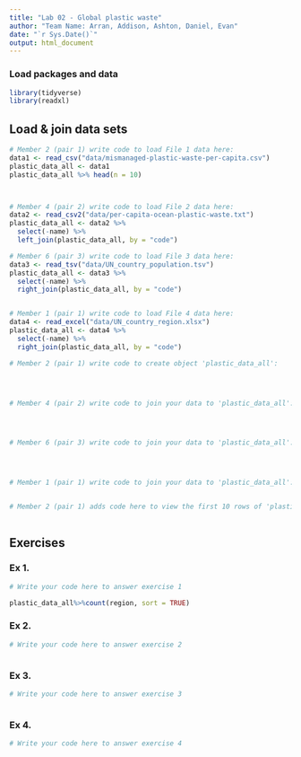 ```yaml
---
title: "Lab 02 - Global plastic waste"
author: "Team Name: Arran, Addison, Ashton, Daniel, Evan"
date: "`r Sys.Date()`"
output: html_document
---
```


### Load packages and data

```r
library(tidyverse)
library(readxl)
```


## Load & join data sets

```r
# Member 2 (pair 1) write code to load File 1 data here:
data1 <- read_csv("data/mismanaged-plastic-waste-per-capita.csv")
plastic_data_all <- data1
plastic_data_all %>% head(n = 10)



# Member 4 (pair 2) write code to load File 2 data here:
data2 <- read_csv2("data/per-capita-ocean-plastic-waste.txt")
plastic_data_all <- data2 %>%
  select(-name) %>%
  left_join(plastic_data_all, by = "code")

# Member 6 (pair 3) write code to load File 3 data here:
data3 <- read_tsv("data/UN_country_population.tsv")
plastic_data_all <- data3 %>%
  select(-name) %>%
  right_join(plastic_data_all, by = "code")


# Member 1 (pair 1) write code to load File 4 data here:
data4 <- read_excel("data/UN_country_region.xlsx")
plastic_data_all <- data4 %>%
  select(-name) %>%
  right_join(plastic_data_all, by = "code")


```



```r
# Member 2 (pair 1) write code to create object 'plastic_data_all':




# Member 4 (pair 2) write code to join your data to 'plastic_data_all':




# Member 6 (pair 3) write code to join your data to 'plastic_data_all':




# Member 1 (pair 1) write code to join your data to 'plastic_data_all':



```


```r
# Member 2 (pair 1) adds code here to view the first 10 rows of 'plastic_data_all'



```



## Exercises

### Ex 1.

```r
# Write your code here to answer exercise 1

plastic_data_all%>%count(region, sort = TRUE)

```



### Ex 2.

```r
# Write your code here to answer exercise 2



```


### Ex 3.

```r
# Write your code here to answer exercise 3



```


### Ex 4.

```r
# Write your code here to answer exercise 4



```

